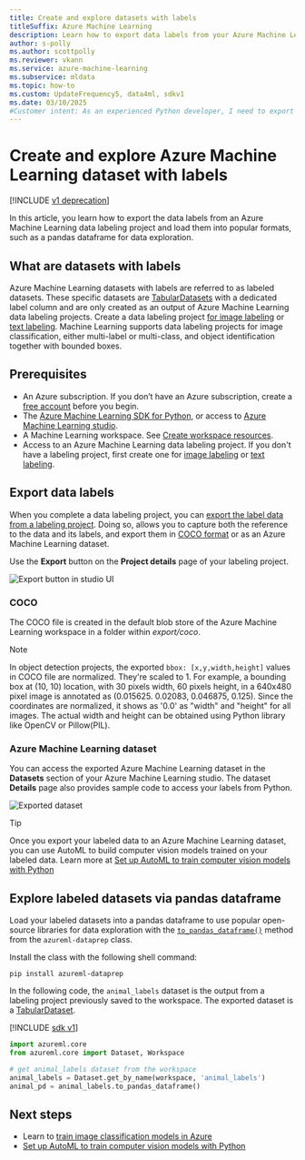 ```yaml
---
title: Create and explore datasets with labels
titleSuffix: Azure Machine Learning
description: Learn how to export data labels from your Azure Machine Learning labeling projects and use them for machine learning tasks.
author: s-polly
ms.author: scottpolly
ms.reviewer: vkann
ms.service: azure-machine-learning
ms.subservice: mldata
ms.topic: how-to
ms.custom: UpdateFrequency5, data4ml, sdkv1
ms.date: 03/10/2025
#Customer intent: As an experienced Python developer, I need to export my data labels and use them for machine learning tasks.
---
```


# Create and explore Azure Machine Learning dataset with labels

[!INCLUDE [v1 deprecation](../includes/sdk-v1-deprecation.md)]

In this article, you learn how to export the data labels from an Azure Machine Learning data labeling project and load them into popular formats, such as a pandas dataframe for data exploration. 

## What are datasets with labels 

Azure Machine Learning datasets with labels are referred to as labeled datasets. These specific datasets are [TabularDatasets](/python/api/azureml-core/azureml.data.tabular_dataset.tabulardataset) with a dedicated label column and are only created as an output of Azure Machine Learning data labeling projects. Create a data labeling project [for image labeling](../how-to-create-image-labeling-projects.md) or [text labeling](../how-to-create-text-labeling-projects.md). Machine Learning supports data labeling projects for image classification, either multi-label or multi-class, and object identification together with bounded boxes.

## Prerequisites

* An Azure subscription. If you don’t have an Azure subscription, create a [free account](https://azure.microsoft.com/free/) before you begin.
* The [Azure Machine Learning SDK for Python](/python/api/overview/azure/ml/intro), or access to [Azure Machine Learning studio](https://ml.azure.com/).
* A Machine Learning workspace. See [Create workspace resources](../quickstart-create-resources.md).
* Access to an Azure Machine Learning data labeling project. If you don't have a labeling project, first create one for [image labeling](../how-to-create-image-labeling-projects.md) or [text labeling](../how-to-create-text-labeling-projects.md).

## Export data labels 

When you complete a data labeling project, you can [export the label data from a labeling project](../how-to-manage-labeling-projects.md#export-the-labels). Doing so, allows you to capture both the reference to the data and its labels, and export them in [COCO format](http://cocodataset.org/#format-data) or as an Azure Machine Learning dataset. 

Use the **Export** button on the **Project details** page of your labeling project.

![Export button in studio UI](./media/how-to-use-labeled-dataset/export-button.png)

### COCO 

 The COCO file is created in the default blob store of the Azure Machine Learning workspace in a folder within *export/coco*. 
 
>[!NOTE]
>In object detection projects, the exported `bbox: [x,y,width,height]` values in COCO file are normalized. They're scaled to 1. For example, a bounding box at (10, 10) location, with 30 pixels width, 60 pixels height, in a 640x480 pixel image is annotated as (0.015625. 0.02083, 0.046875, 0.125). Since the coordinates are normalized, it shows as '0.0' as "width" and "height" for all images. The actual width and height can be obtained using Python library like OpenCV  or Pillow(PIL).

### Azure Machine Learning dataset

You can access the exported Azure Machine Learning dataset in the **Datasets** section of your Azure Machine Learning studio. The dataset **Details** page also provides sample code to access your labels from Python.

![Exported dataset](../media/how-to-create-labeling-projects/exported-dataset.png)

> [!TIP]
> Once you export your labeled data to an Azure Machine Learning dataset, you can use AutoML to build computer vision models trained on your labeled data. Learn more at [Set up AutoML to train computer vision models with Python](../how-to-auto-train-image-models.md)

## Explore labeled datasets via pandas dataframe

Load your labeled datasets into a pandas dataframe to use popular open-source libraries for data exploration with the [`to_pandas_dataframe()`](/python/api/azureml-core/azureml.data.tabulardataset#to-pandas-dataframe-on-error--null---out-of-range-datetime--null--) method from the `azureml-dataprep` class. 

Install the class with the following shell command: 

```shell
pip install azureml-dataprep
```

In the following code, the `animal_labels` dataset is the output from a labeling project previously saved to the workspace.
The exported dataset is a [TabularDataset](/python/api/azureml-core/azureml.data.tabular_dataset.tabulardataset). 

[!INCLUDE [sdk v1](../includes/machine-learning-sdk-v1.md)]

```Python
import azureml.core
from azureml.core import Dataset, Workspace

# get animal_labels dataset from the workspace
animal_labels = Dataset.get_by_name(workspace, 'animal_labels')
animal_pd = animal_labels.to_pandas_dataframe()

```

## Next steps

* Learn to [train image classification models in Azure](../tutorial-train-deploy-notebook.md)
* [Set up AutoML to train computer vision models with Python](../how-to-auto-train-image-models.md)
